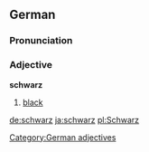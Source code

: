 ==German==
===Pronunciation===
{{IPA|[ʃvaʁts]}}
===Adjective===
'''schwarz'''

#[[black]]

[[Category:German adjectives]]

[[de:schwarz]]
[[ja:schwarz]]
[[pl:Schwarz]]